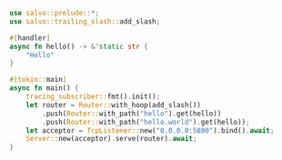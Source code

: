 ```rust  title="trailing-slash/src/main.rs"
use salvo::prelude::*;
use salvo::trailing_slash::add_slash;

#[handler]
async fn hello() -> &'static str {
    "Hello"
}

#[tokio::main]
async fn main() {
    tracing_subscriber::fmt().init();
    let router = Router::with_hoop(add_slash())
        .push(Router::with_path("hello").get(hello))
        .push(Router::with_path("hello.world").get(hello));
    let acceptor = TcpListener::new("0.0.0.0:5800").bind().await;
    Server::new(acceptor).serve(router).await;
}

```